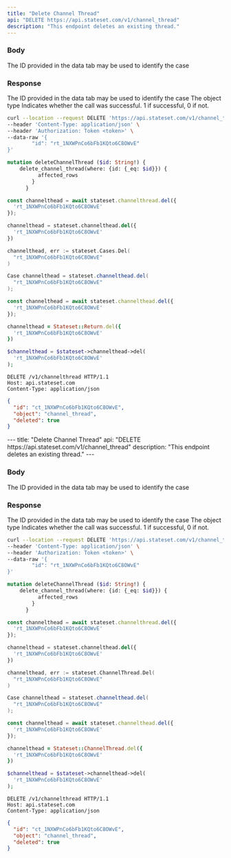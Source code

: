 ```yaml
---
title: "Delete Channel Thread"
api: "DELETE https://api.stateset.com/v1/channel_thread"
description: "This endpoint deletes an existing thread."
---
```


### Body

<ParamField body="case_id" type="string">
  The ID provided in the data tab may be used to identify the case
</ParamField>

### Response

<ResponseField name="id" type="string">
  The ID provided in the data tab may be used to identify the case
</ResponseField>

<ResponseField name="object" type="string">
  The object type
</ResponseField>

<ResponseField name="success" type="number">
  Indicates whether the call was successful. 1 if successful, 0 if not.
</ResponseField>

<RequestExample>

```bash cURL
curl --location --request DELETE 'https://api.stateset.com/v1/channel_thread' \
--header 'Content-Type: application/json' \
--header 'Authorization: Token <token>' \
--data-raw '{
		"id": "rt_1NXWPnCo6bFb1KQto6C8OWvE"
}'
```

```graphQL GraphQL
mutation deleteChannelThread ($id: String!) {
    delete_channel_thread(where: {id: {_eq: $id}}) {
          affected_rows
        }
      }
```

```js Node.js
const channelthead = await stateset.channelthread.del({
  'rt_1NXWPnCo6bFb1KQto6C8OWvE'
});
```

```py Python
channelthead = stateset.channelthead.del({
  'rt_1NXWPnCo6bFb1KQto6C8OWvE'
})
```

```go Go
channelthead, err := stateset.Cases.Del(
  "rt_1NXWPnCo6bFb1KQto6C8OWvE"
)
```

```java Java
Case channelthead = stateset.channelthead.del(
  "rt_1NXWPnCo6bFb1KQto6C8OWvE"
);
```

```js Javascript
const channelthead = await stateset.channelthead.del({
  'rt_1NXWPnCo6bFb1KQto6C8OWvE'
});
```

```ruby Ruby
channelthead = Stateset::Return.del({
  'rt_1NXWPnCo6bFb1KQto6C8OWvE'
})
```

```php PHP
$channelthead = $stateset->channelthead->del(
  'rt_1NXWPnCo6bFb1KQto6C8OWvE'
);
```

```http HTTP
DELETE /v1/channelthread HTTP/1.1
Host: api.stateset.com 
Content-Type: application/json
```

</RequestExample>

<ResponseExample>

```json Response
{
  "id": "ct_1NXWPnCo6bFb1KQto6C8OWvE",
  "object": "channel_thread",
  "deleted": true
}

```

</ResponseExample>
---
title: "Delete Channel Thread"
api: "DELETE https://api.stateset.com/v1/channel_thread"
description: "This endpoint deletes an existing thread."
---

### Body

<ParamField body="case_id" type="string">
  The ID provided in the data tab may be used to identify the case
</ParamField>

### Response

<ResponseField name="id" type="string">
  The ID provided in the data tab may be used to identify the case
</ResponseField>

<ResponseField name="object" type="string">
  The object type
</ResponseField>

<ResponseField name="success" type="number">
  Indicates whether the call was successful. 1 if successful, 0 if not.
</ResponseField>

<RequestExample>

```bash cURL
curl --location --request DELETE 'https://api.stateset.com/v1/channel_thread' \
--header 'Content-Type: application/json' \
--header 'Authorization: Token <token>' \
--data-raw '{
		"id": "rt_1NXWPnCo6bFb1KQto6C8OWvE"
}'
```

```graphQL GraphQL
mutation deleteChannelThread ($id: String!) {
    delete_channel_thread(where: {id: {_eq: $id}}) {
          affected_rows
        }
      }
```

```js Node.js
const channelthead = await stateset.channelthread.del({
  'rt_1NXWPnCo6bFb1KQto6C8OWvE'
});
```

```py Python
channelthead = stateset.channelthead.del({
  'rt_1NXWPnCo6bFb1KQto6C8OWvE'
})
```

```go Go
channelthead, err := stateset.ChannelThread.Del(
  "rt_1NXWPnCo6bFb1KQto6C8OWvE"
)
```

```java Java
Case channelthead = stateset.channelthead.del(
  "rt_1NXWPnCo6bFb1KQto6C8OWvE"
);
```

```js Javascript
const channelthead = await stateset.channelthead.del({
  'rt_1NXWPnCo6bFb1KQto6C8OWvE'
});
```

```ruby Ruby
channelthead = Stateset::ChannelThread.del({
  'rt_1NXWPnCo6bFb1KQto6C8OWvE'
})
```

```php PHP
$channelthead = $stateset->channelthead->del(
  'rt_1NXWPnCo6bFb1KQto6C8OWvE'
);
```

```http HTTP
DELETE /v1/channelthread HTTP/1.1
Host: api.stateset.com 
Content-Type: application/json
```

</RequestExample>

<ResponseExample>

```json Response
{
  "id": "ct_1NXWPnCo6bFb1KQto6C8OWvE",
  "object": "channel_thread",
  "deleted": true
}

```

</ResponseExample>
